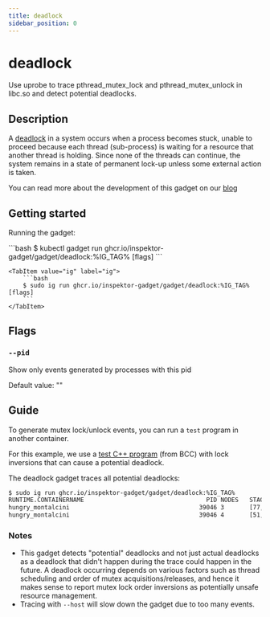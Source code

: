 ```yaml
---
title: deadlock
sidebar_position: 0
---
```



# deadlock

Use uprobe to trace pthread_mutex_lock and pthread_mutex_unlock in libc.so and detect potential deadlocks.

## Description 

A [deadlock](https://en.wikipedia.org/wiki/Deadlock_(computer_science)) in a system occurs when a process becomes stuck, unable to proceed because each thread (sub-process) is waiting for a resource that another thread is holding. Since none of the threads can continue, the system remains in a state of permanent lock-up unless some external action is taken.

You can read more about the development of this gadget on our [blog](https://www.inspektor-gadget.io/blog/2024/12/deadlock-gadget-lfx-mentorship)

## Getting started

Running the gadget:

<Tabs groupId="env">
    <TabItem value="kubectl-gadget" label="kubectl gadget">
        ```bash
        $ kubectl gadget run ghcr.io/inspektor-gadget/gadget/deadlock:%IG_TAG% [flags]
        ```
    </TabItem>

    <TabItem value="ig" label="ig">
        ```bash
        $ sudo ig run ghcr.io/inspektor-gadget/gadget/deadlock:%IG_TAG% [flags]
        ```
    </TabItem>
</Tabs>

## Flags

### `--pid`

Show only events generated by processes with this pid

Default value: ""

## Guide

To generate mutex lock/unlock events, you can run a `test` program in another container.

For this example, we use a [test C++ program](https://github.com/iovisor/bcc/blob/master/tools/deadlock_example.txt#L187) (from BCC) with lock inversions that can cause a potential deadlock.

The deadlock gadget traces all potential deadlocks:
```bash
$ sudo ig run ghcr.io/inspektor-gadget/gadget/deadlock:%IG_TAG%
RUNTIME.CONTAINERNAME                                  PID NODES   STACK_IDS                                           COMM
hungry_montalcini                                    39046 3       [77, 13], [149, 42], [11, 109]                      test
hungry_montalcini                                    39046 4       [51, 208], [87, 52], [239, 71], [175, 35]           test
```

### Notes

- This gadget detects "potential" deadlocks and not just actual deadlocks as a deadlock that didn't happen during the trace could happen in the future.
A deadlock occurring depends on various factors such as thread scheduling and order of mutex acquisitions/releases, and hence it makes sense to report mutex lock order inversions as potentially unsafe resource management.
- Tracing with `--host` will slow down the gadget due to too many events.
